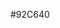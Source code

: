 <nowiki>#92C640</nowiki><noinclude>

[[Category:Singapore political party colour templates|{{PAGENAME}}]]
</noinclude>
